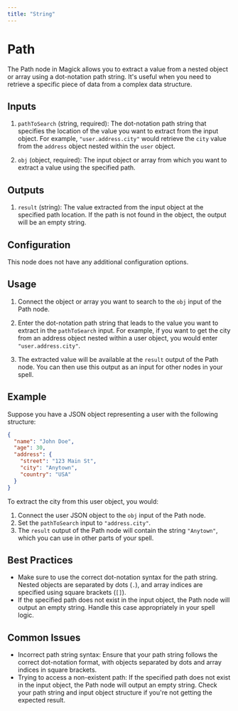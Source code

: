 ```yaml
---
title: "String"
---
```


# Path

The Path node in Magick allows you to extract a value from a nested object or array using a dot-notation path string. It's useful when you need to retrieve a specific piece of data from a complex data structure.

## Inputs

1. `pathToSearch` (string, required): The dot-notation path string that specifies the location of the value you want to extract from the input object. For example, `"user.address.city"` would retrieve the `city` value from the `address` object nested within the `user` object.

2. `obj` (object, required): The input object or array from which you want to extract a value using the specified path.

## Outputs

1. `result` (string): The value extracted from the input object at the specified path location. If the path is not found in the object, the output will be an empty string.

## Configuration

This node does not have any additional configuration options.

## Usage

1. Connect the object or array you want to search to the `obj` input of the Path node.

2. Enter the dot-notation path string that leads to the value you want to extract in the `pathToSearch` input. For example, if you want to get the city from an address object nested within a user object, you would enter `"user.address.city"`.

3. The extracted value will be available at the `result` output of the Path node. You can then use this output as an input for other nodes in your spell.

## Example

Suppose you have a JSON object representing a user with the following structure:

```json
{
  "name": "John Doe",
  "age": 30,
  "address": {
    "street": "123 Main St",
    "city": "Anytown",
    "country": "USA"
  }
}
```

To extract the city from this user object, you would:

1. Connect the user JSON object to the `obj` input of the Path node.
2. Set the `pathToSearch` input to `"address.city"`.
3. The `result` output of the Path node will contain the string `"Anytown"`, which you can use in other parts of your spell.

## Best Practices

- Make sure to use the correct dot-notation syntax for the path string. Nested objects are separated by dots (`.`), and array indices are specified using square brackets (`[]`).
- If the specified path does not exist in the input object, the Path node will output an empty string. Handle this case appropriately in your spell logic.

## Common Issues

- Incorrect path string syntax: Ensure that your path string follows the correct dot-notation format, with objects separated by dots and array indices in square brackets.
- Trying to access a non-existent path: If the specified path does not exist in the input object, the Path node will output an empty string. Check your path string and input object structure if you're not getting the expected result.